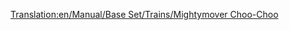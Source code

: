 [[Translation:en/Manual/Base Set/Trains/Mightymover Choo-Choo]]
{{en/Manual/Base Set/Trains/Trains|Cost=£22,265 ($44,530)
|Speed=112 km/h (70 mph)
|Weight=140 t
|Power=1,000 hp (746 kW)
|Annual=£2,378 ($4,756)
|Designed=1967
|Lifespan=20 
|Capacity=N/A
|Description=The best and last steam locomotvie in toyland.
|Real-life=Fictional
}}
